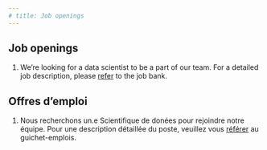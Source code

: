 ```yaml
---
# title: Job openings
---
```


::: { .content-visible when-profile="english"}

# Job openings

1. We're looking for a data scientist to be a part of our team. For a detailed job description, please [refer](https://www.jobbank.gc.ca/jobsearch/jobposting/41553178;jsessionid=497FD5225435A344290BC23393FAB3CB.jobsearch77?source=searchresults) to the job bank.  

:::

::: { .content-visible when-profile="french"}

# Offres d'emploi

1. Nous recherchons un.e Scientifique de donées pour rejoindre notre équipe. Pour une description détaillée du poste, veuillez vous [référer](https://www.guichetemplois.gc.ca/rechercheemplois/offredemploi/41553178?source=searchresults) au guichet-emplois.

:::
